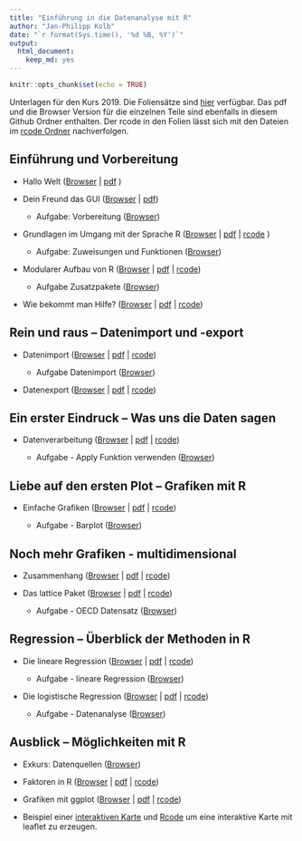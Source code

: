 ```yaml
---
title: "Einführung in die Datenanalyse mit R"
author: "Jan-Philipp Kolb"
date: "`r format(Sys.time(), '%d %B, %Y')`"
output: 
  html_document: 
    keep_md: yes
---
```


```r
knitr::opts_chunk$set(echo = TRUE)
```

Unterlagen für den Kurs 2019. Die Foliensätze sind [hier](slides/Intro_ffm.md) verfügbar. Das pdf und die Browser Version für die einzelnen Teile sind ebenfalls in diesem Github Ordner enthalten. Der rcode in den Folien lässt sich mit den Dateien im [rcode Ordner](https://github.com/Japhilko/ffm_rintro/tree/master/rcode) nachverfolgen. 

## Einführung und Vorbereitung

- Hallo Welt ([Browser](slides/HalloWelt.md) |  [pdf](slides/HalloWelt.pdf) )

- Dein Freund das GUI ([Browser](slides/FreundGUI.md) | [pdf](slides/FreundGUI.pdf))

    - Aufgabe: Vorbereitung ([Browser](tutorial/Aufgabe_Vorbereitung.md))


- Grundlagen im Umgang mit der Sprache R ([Browser](slides/GrundlagenR.md) | [pdf](slides/GrundlagenR.pdf) | [rcode](slides/GrundlagenR.R) )

    - Aufgabe: Zuweisungen und Funktionen ([Browser](tutorial/Aufgabe_Zuweisung.md))


- Modularer Aufbau von R ([Browser](slides/ModularerAufbau.md) |
 [pdf](slides/ModularerAufbau.pdf) | [rcode](rcode/InstallPackages.R))

    - Aufgabe Zusatzpakete ([Browser](tutorial/Aufgabe_Zusatzpakete.md))

- Wie bekommt man Hilfe? ([Browser](slides/Hilfe.md) |
[pdf](slides/Hilfe.pdf) |
[rcode](slides/Hilfe.R))


## Rein und raus – Datenimport und -export


- Datenimport ([Browser](slides/Import.md) | [pdf](slides/Import.pdf) | [rcode](slides/Import.R))

    - Aufgabe Datenimport ([Browser](tutorial/Aufgabe_Datenimport.md))

- Datenexport ([Browser](slides/Export.md) | [pdf](slides/Export.pdf) | [rcode](slides/Export.R))

## Ein erster Eindruck – Was uns die Daten sagen

<!--
- Indizieren
([Browser](slides/datenanalyse_ffm.Rmd)| [pdf](slides/datenanalyse_ffm) |  [rcode](rcode/datenanalyse_ffm.R))
-->

- Datenverarbeitung ([Browser](slides/DatenVerarbeitung.Rmd) | [pdf](slides/Datenanalyse.pdf) | [rcode](rcode/Datenanalyse.R))

    - Aufgabe - Apply Funktion verwenden ([Browser](tutorial/Aufgabe_Apply.md))

## Liebe auf den ersten Plot – Grafiken mit R	

- Einfache Grafiken
([Browser](slides/EinfacheGrafiken.md) | [pdf](slides/EinfacheGrafiken.pdf) | [rcode](rcode/EinfacheGrafiken.R))

    - Aufgabe - Barplot ([Browser](tutorial/Aufgabe_Barplot.md))
    
## Noch mehr Grafiken - multidimensional

- Zusammenhang ([Browser](slides/Multidimensional.md) | [pdf](slides/Multidimensional.pdf) | [rcode](rcode/Multidimensional.R))

- Das lattice Paket ([Browser](slides/LatticePaket.md) | [pdf](slides/LatticePaket.pdf) | [rcode](rcode/LatticePaket.R))

    - Aufgabe - OECD Datensatz ([Browser](slides/Aufgabe_OECDdata.md))
    
    
## Regression – Überblick der Methoden in R

- Die lineare Regression ([Browser](slides/LineareRegression.md) | [pdf](slides/LineareRegression.pdf) | [rcode](rcode/LineareRegression.R))

    - Aufgabe - lineare Regression ([Browser](tutorial/Aufgabe_LineareRegression.md))

- Die logistische Regression ([Browser](slides/logistischeRegression.md) | [pdf](slides/logistischeRegression.pdf) | [rcode](rcode/logistischeRegression.R))

    - Aufgabe - Datenanalyse ([Browser](https://github.com/Japhilko/IntroR/blob/master/2017/tutorial/Aufgabe_Datenanalyse.md))

## Ausblick – Möglichkeiten mit R


- Exkurs: Datenquellen ([Browser](slides/Datenquellen.md))


- Faktoren in R ([Browser](https://github.com/Japhilko/IntroR/blob/master/2017/slides/Faktoren.Rmd) | [pdf](https://github.com/Japhilko/IntroR/blob/master/2017/slides/Faktoren.pdf) | [rcode](rcode/Faktoren.R))

- Grafiken mit ggplot ([Browser](https://github.com/Japhilko/IntroR/blob/master/2017/slides/ggplot2.Rmd) | [pdf](https://github.com/Japhilko/IntroR/blob/master/2017/slides/ggplot2.pdf) | [rcode](rcode/ggplot2.R))

- Beispiel einer [interaktiven Karte](http://rpubs.com/Japhilko82/Campsites) und [Rcode](https://raw.githubusercontent.com/Japhilko/GeoData/master/2015/rcode/SpatMA_Interactive%20maps.R) um eine interaktive Karte mit leaflet zu erzeugen.
